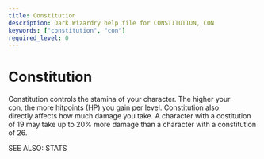 ```yaml
---
title: Constitution
description: Dark Wizardry help file for CONSTITUTION, CON
keywords: ["constitution", "con"]
required_level: 0
---
```


# Constitution

Constitution controls the stamina of your character.  The higher your  
con, the more hitpoints (HP) you gain per level. Constitution also  
directly affects how much damage you take. A character with a costitution  
of 19 may take up to 20% more damage than a character with a constitution  
of 26.  

SEE ALSO: STATS